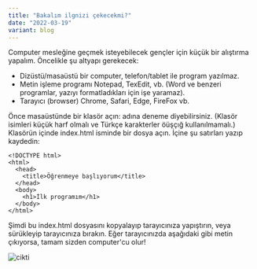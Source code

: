 ```yaml
---
title: "Bakalım ilgnizi çekecekmi?"
date: "2022-03-19"
variant: blog
---
```


Computer mesleğine geçmek isteyebilecek gençler için küçük bir alıştırma yapalım. Öncelikle şu altyapı gerekecek:

- Dizüstü/masaüstü bir computer, telefon/tablet ile program yazılmaz.
- Metin işleme programı Notepad, TexEdit, vb. (Word ve benzeri programlar, yazıyı formatladıkları için işe yaramaz).
- Tarayıcı (browser) Chrome, Safari, Edge, FireFox vb.

Önce masaüstünde bir klasör açın: adına deneme diyebilirsiniz. (Klasör isimleri küçük harf olmalı ve Türkçe karakterler öüşçığ kullanılmamalı.)
Klasörün içinde index.html isminde bir dosya açın. İçine şu satırları yazıp kaydedin:

```
<!DOCTYPE html>
<html>
  <head>
    <title>Öğrenmeye başlıyorum</title>
  </head>
  <body>
    <h1>İlk programım</h1>
  </body>
</html>
```

Şimdi bu index.html dosyasını kopyalayıp tarayıcınıza yapıştırın, veya sürükleyip tarayıcınıza bırakın.
Eğer tarayıcınızda aşağıdaki gibi metin çıkıyorsa, tamam sizden computer'cu olur!

<img src="./h1.jpg" alt="cikti">
